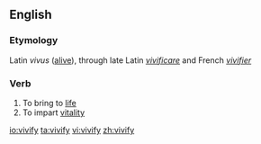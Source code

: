 ==English==
===Etymology===
Latin ''vivus'' ([[alive]]), through late Latin ''[[vivificare]]'' and French ''[[vivifier]]''

===Verb===
{{en-verb|vivifies|vivifying|vivified|vivified}}
#To bring to [[life]]
#To impart [[vitality]]

[[io:vivify]]
[[ta:vivify]]
[[vi:vivify]]
[[zh:vivify]]